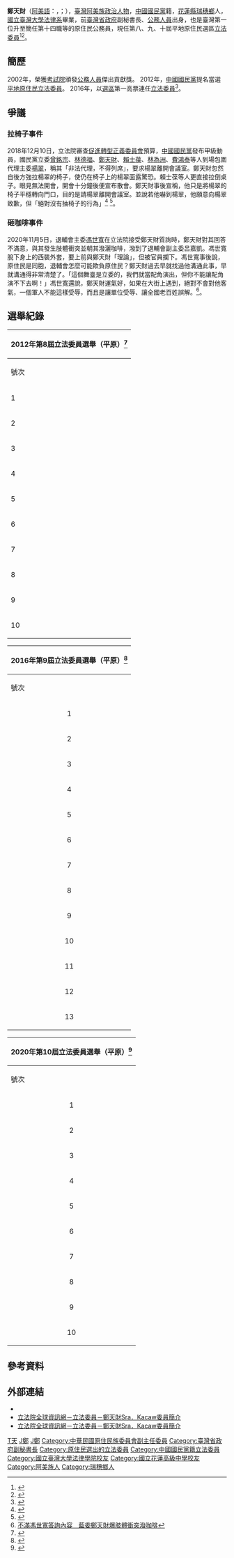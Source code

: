 {{Prose|time=2011-09-10T13:55:47+00:00}}
{{Infobox AM
| name                = 鄭天財<br/>Jeng, Tian-Tsair
| original_name       = Sra．Kacaw
| image               = 鄭天財 Sra Kacaw委員.jpg
| order               = {{ROC}}第8－10屆[[立法委員|立法委員]]
| term_start          = 2012年2月1日
| term_end            = 
| constituency        = [[平地原住民選舉區|平地原住民選舉區]]
| birth_date          = {{Birth date and age|1956|12|16}}
| birth_place         = {{ROC}}[[臺灣省|臺灣省]][[花蓮縣|花蓮縣]]
| Native place        = [[花蓮縣|花蓮縣]][[瑞穗鄉|瑞穗鄉]][[瑞穗鄉|瑞良村]][[瑞穗鄉|法淖部落]]
| sex                 = 男
| nationality         = {{ROC}}
| party               = {{KMT}}
| religion            = [[新教|基督教]]
| ethnicity           = [[阿美族|阿美族]]
| educate             =
* 花蓮縣立瑞美國小
* 花蓮縣立瑞穗國中
* [[國立花蓮高級中學|國立花蓮高級中學]]
* [[國立臺灣大學|國立臺灣大學]]法律學系
| past                = 
* [[行政院原住民族委員會|行政院原住民族委員會]]副主任委員
* [[行政院原住民族委員會|行政院原住民族委員會]]企劃處處長
* [[行政院原住民族委員會|行政院原住民族委員會]]社福處處長
* [[行政院原住民族委員會|行政院原住民族委員會]]文化處處長
* 臺灣省原住民事務委員會副主任委員
* [[臺灣省政府|臺灣省政府]]副秘書長
* 臺灣省原住民行政局副局長
* [[臺灣省政府|臺灣省政府]]法規委員會編審
* [[中華民國法務部|法務部]]司法官學院講師
* [[立法院|立法院]]（第8屆）委員<br><span style="color: blue;">（2012年2月1日－2016年1月31日）</span>
* [[立法院|立法院]]（第9屆）委員<br><span style="color: blue;">（2016年2月1日－2020年1月31日）</span>
* [[立法院|立法院]]（第10屆）委員<br><span style="color: blue;">（2020年2月1日－）</span>
| module       = {{Infobox Chinese|child=yes|hide=no
| t            = 鄭天財
}}
}}

'''鄭天財'''（[[阿美語|阿美語]]：{{lang|ami|'''Sra．Kacaw'''}}，{{lang-en|'''Jeng, Tian-Tsair'''}}；{{bd|1956年12月16日||catIdx=}}），[[臺灣|臺灣]][[阿美族|阿美族]][[政治人物|政治人物]]，[[中國國民黨|中國國民黨]]籍，[[花蓮縣|花蓮縣]][[瑞穗鄉|瑞穗鄉]]人，[[國立臺灣大學|國立臺灣大學]][[法律系|法律系]]畢業，前[[臺灣省政府|臺灣省政府]]副秘書長、[[公務人員|公務人員]]出身，也是臺灣第一位升至簡任第十四職等的原住民公務員，現任第八、九、十屆平地原住民選區[[立法委員|立法委員]]<ref>{{cite web |title=2020 1號 鄭天財 Sra‧Kacaw |url=https://election.ltn.com.tw/2020/legislator/candidates/Pingpu/297 |website=自由時報 |accessdate=2020-06-18 |archive-date=2020-06-20 |archive-url=https://web.archive.org/web/20200620010331/https://election.ltn.com.tw/2020/legislator/candidates/Pingpu/297 |dead-url=no }}</ref><ref>{{cite web |title=第10屆立法委員選舉選舉公報 平地原住民立法委員選舉區 |url=http://bulletin.cec.gov.tw/01%E9%81%B8%E8%88%89%E5%85%AC%E5%A0%B1/02%E7%AB%8B%E6%B3%95%E5%A7%94%E5%93%A1/109%E5%B9%B4%E7%AC%AC10%E5%B1%86/05%E5%B9%B3%E5%9C%B0%E5%8E%9F%E4%BD%8F%E6%B0%91%E7%AB%8B%E6%B3%95%E5%A7%94%E5%93%A1/%E5%B9%B3%E5%9C%B0%E5%8E%9F%E4%BD%8F%E6%B0%91%E7%AB%8B%E6%B3%95%E5%A7%94%E5%93%A1.pdf |website=中央選舉委員會 |accessdate=2020-06-18}}</ref>。

==簡歷==
2002年，榮獲[[考試院|考試院]]頒發[[公務人員|公務人員]]傑出貢獻獎。
2012年，[[中國國民黨|中國國民黨]]提名當選[[平地原住民選舉區|平地原住民]][[立法委員|立法委員]]。
2016年，以[[平地原住民選舉區|選區]]第一高票連任[[立法委員|立法委員]]<ref>{{cite news|title=鄭天財連任成功　自行宣布當選平原立委|url=http://www.ettoday.net/news/20160116/631861.htm|accessdate=2017-02-27|archive-date=2017-02-27|archive-url=https://web.archive.org/web/20170227152922/http://www.ettoday.net/news/20160116/631861.htm|dead-url=no}}</ref>。

== 爭議 ==
=== 拉椅子事件 ===
2018年12月10日，立法院審查[[促進轉型正義委員會|促進轉型正義委員會]]預算，[[中國國民黨|中國國民黨]]發布甲級動員，國民黨立委[[曾銘宗|曾銘宗]]、[[林德福_(中國國民黨)|林德福]]、[[鄭天財|鄭天財]]、[[赖士葆|賴士葆]]、[[林為洲|林為洲]]、[[費鴻泰|費鴻泰]]等人到場包圍代理主委[[楊翠|楊翠]]，稱其「非法代理，不得列席」，要求楊翠離開會議室。鄭天財忽然自後方強拉楊翠的椅子，使仍在椅子上的楊翠面露驚恐。賴士葆等人更直接拉倒桌子。眼見無法開會，開會十分鐘後便宣布散會。鄭天財事後宣稱，他只是將楊翠的椅子平穩轉向門口，目的是請楊翠離開會議室。並說若他嚇到楊翠，他願意向楊翠致歉，但「絕對沒有抽椅子的行為」<ref>{{Cite web|title=拒審促轉會預算 藍委翻桌逼楊翠離開|url=https://news.cts.com.tw/cts/politics/201812/201812101945471.html|accessdate=2020-05-18|work=華視新聞網|language=zh-TW|archive-date=2018-12-11|archive-url=https://web.archive.org/web/20181211123308/https://news.cts.com.tw/cts/politics/201812/201812101945471.html|dead-url=no}}</ref>
<ref>{{Cite web|title=楊翠遭藍委拉椅子險摔倒 促轉委員怒：請國民黨立委學習面對貴黨過去戕害民主人權的歷史-風傳媒|url=https://www.storm.mg/article/696904|accessdate=2020-05-18|date=2018-12-10|last=Storm.mg|work=www.storm.mg|language=zh-TW|archive-date=2018-12-11|archive-url=https://web.archive.org/web/20181211132426/https://www.storm.mg/article/696904|dead-url=no}}</ref>。

=== 砸咖啡事件 ===
2020年11月5日，退輔會主委[[馮世寬|馮世寬]]在立法院接受鄭天財質詢時，鄭天財對其回答不滿意，與其發生肢體衝突並朝其潑灑咖啡，潑到了退輔會副主委呂嘉凱。馮世寬脫下身上的西裝外套，要上前與鄭天財「理論」，但被官員攔下。馮世寬事後說，原住民是同胞，退輔會怎麼可能欺負原住民？鄭天財過去早就找過他溝通此事，早就溝通得非常清楚了。「這個舞臺是立委的，我們就當配角演出，但你不能讓配角演不下去啊！」馮世寬還說，鄭天財運氣好，如果在大街上遇到，絕對不會對他客氣，一個軍人不能這樣受辱，而且是讓單位受辱、讓全國老百姓誤解。<ref>[https://www.mirrormedia.mg/story/20201105edi024/ 不滿馮世寬答詢內容　藍委鄭天財爆肢體衝突潑咖啡]</ref>。

== 選舉紀錄 ==
{|class=wikitable
!colspan="7"| 2012年第8屆立法委員選舉（平原）<ref>{{cite web |title=第 08 屆 立法委員選舉（平原） 候選人得票數 |url=https://db.cec.gov.tw/histQuery.jsp?voteCode=20120101T2A2&qryType=ctks |website=中央選舉委員會 |accessdate=2020-06-18 |archive-date=2018-01-16 |archive-url=https://web.archive.org/web/20180116081148/http://db.cec.gov.tw/histQuery.jsp?voteCode=20120101T2A2&qryType=ctks |dead-url=no }}</ref>
|-
!號次
!候選人
!政黨
!得票數
!得票率
!當選標記
|-
|1
|'''[[廖國棟|廖國棟]]'''
|{{Kmt}}
|align="right"|26,998
|align="right"|27.51%
|align="center"|[[File:Vote1.svg|20px]]
|-
|2
|[[洪國治|洪國治]]
|{{Nonp}}
|align="right"|10,524
|align="right"|10.72%
|
|-
|3
|[[忠仁．達祿斯|忠仁．達祿斯]]
|{{Nonp}}
|align="right"|6,757
|align="right"|6.89%
| 
|-
|4
|[[林金瑛|林金瑛]]
|[[中華民國臺灣基本法連線|中華民國臺灣基本法連線]]
|align="right"|706
|align="right"|0.72%
| 
|-
|5
|[[詹金福|詹金福]]
|{{Nonp}}
|align="right"|1,294
|align="right"|1.32%
|
|-
|6
|[[林正二|林正二]]
|{{Pfp}}
|align="right"|13,992
|align="right"|14.26%
|align="center"|[[File:Vote1.svg|20px]]
|-
|7
|[[陳連順|陳連順]]
|[[File:Red_Taiwan_Stars.png|20px]][[台灣主義黨|台灣主義黨]]
|align="right"|986
|align="right"|1.00%
| 
|-
|8
|[[馬躍·比吼|馬躍·比吼]]
|{{Nonp}}
|align="right"|4,553
|align="right"|4.64%
| 
|-
|9
|[[鄭天財|鄭天財]]
|{{Kmt}}
|align="right"|23,480
|align="right"|23.93%
|align="center"|[[File:Vote1.svg|20px]]
|-
|10
|[[笛布斯．顗賚|笛布斯．顗賚]]
|{{Nonp}}
|align="right"|8,841
|align="right"|9.01%
| 
|}

{| class="wikitable sortable"
!colspan="7"| 2016年第9屆立法委員選舉（平原）<ref>{{cite web |title=第 09 屆 立法委員選舉（平原） 候選人得票數 |url=https://db.cec.gov.tw/histQuery.jsp?voteCode=20160101T2A2&qryType=ctks |website=中央選舉委員會 |accessdate=2020-06-18 |archive-date=2018-01-16 |archive-url=https://web.archive.org/web/20180116081130/http://db.cec.gov.tw/histQuery.jsp?voteCode=20160101T2A2&qryType=ctks |dead-url=no }}</ref>
|-
!號次
!scope="col" class="unsortable"|候選人
!scope="col" class="unsortable"|性別
!scope="col" class="unsortable"|政黨
!得票數
!scope="col" class="unsortable"|得票率
!scope="col" class="unsortable"|當選標記
|-
|align="center"|1
|[[達摩·阿雄|達摩·阿雄]]
|align="center"|男
|{{Nonp}}
|align="right"|745
|align="right"|0.79%
|
|-
|align="center"|2
|[[達佶祐．卡造|達佶祐．卡造]]
|align="center"|男
|{{軍公教聯盟黨}}
|align="right"|1,160
|align="right"|1.23%
| 
|-
|align="center"|3
|[[林昊宜|林昊宜]]
|align="center"|女
|{{Pfp}}
|align="right"|6,191
|align="right"|6.54%
| 
|-
|align="center"|4
|'''[[鄭天財|鄭天財]]'''
|align="center"|男
|{{Kmt}}
|align="right"|26,979
|align="right"|28.52%
|align="center"|[[File:Vote1.svg|20px]]
|-
|align="center"|5
|[[馬躍·比吼|馬躍·比吼]]
|align="center"|男
|{{Nonp}}
|align="right"|9,009
|align="right"|9.52%
|
|-
|align="center"|6
|[[柯荏耀|柯荏耀]]
|align="center"|男
|{{Nonp}}
|align="right"|939
|align="right"|0.99%
|
|-
|align="center"|7
|[[林光義|林光義]]
|align="center"|男
|[[台灣第一民族黨|台灣第一民族黨]]
|align="right"|567
|align="right"|0.60%
|
|-
|align="center"|8
|[[吳國譽|吳國譽]]
|align="center"|男
|{{Mkt}}
|align="right"|1,808
|align="right"|1.91%
|
|-
|align="center"|9
|[[林金瑛|林金瑛]]
|align="center"|女
|[[File:健保免費LOGO1000906-CMYK.jpg|20px]]  [[健保免費連線|健保免費連線]]
|align="right"|767
|align="right"|0.81%
|
|-
|align="center"|10
|[[林琮翰|林琮翰]]
|align="center"|男
|{{Kmt}}
|align="right"|9,118
|align="right"|9.64%
| 
|-
|align="center"|11
|[[陳瑩_(政治人物)|陳瑩]]
|align="center"|女
|{{Dpp}}
|align="right"|17,052
|align="right"|18.02%
|align="center"|[[File:Vote1.svg|20px]]
|-
|align="center"|12
|[[嘎礌‧武拜‧哈雅萬|嘎礌‧武拜‧哈雅萬]]
|align="center"|男
|{{Nonp}}
|align="right"|804
|align="right"|0.85%
|
|-
|align="center"|13
|'''[[廖國棟|廖國棟]]'''
|align="center"|男
|{{Kmt}}
|align="right"|19,468
|align="right"|20.58%
|align="center"|[[File:Vote1.svg|20px]]
|}

{| class="wikitable sortable"
!colspan="7"| 2020年第10屆立法委員選舉（平原）<ref>{{cite web |title=第 10 屆 立法委員選舉（平原） 候選人得票數 |url=https://db.cec.gov.tw/histQuery.jsp?voteCode=20200101T2A2&qryType=ctks |website=中央選舉委員會 |accessdate=2020-06-18}}</ref>
|-
!號次
!scope="col" class="unsortable"|候選人
!scope="col" class="unsortable"|性別
!scope="col" class="unsortable"|政黨
!得票數
!scope="col" class="unsortable"|得票率
!scope="col" class="unsortable"|當選標記
|-
|align="center"|1
|'''[[鄭天財|鄭天財]]'''（Sra·Kacaw）
|align="center"|男
|{{kmt}}
|align="right"|39,740
|align="right"|32.61%
|align="center"|[[File:Vote1.svg|20px]]
|-
|align="center"|2
|[[巫化·巴阿立佑司|巫化·巴阿立佑司]]
|align="center"|女
|[[喜樂島聯盟|喜樂島聯盟]]
|align="right"|2,958
|align="right"|2.43%
|align="center"|
|-
|align="center"|3
|[[黃仁_(臺灣)|黃仁]]
|align="center"|男
|{{kmt}}
|align="right"|15,158
|align="right"|12.44%
|align="center"|
|-
|align="center"|4
|[[高潞·以用·巴魕剌|高潞·以用·巴魕剌]]（Kawlo·Iyun·Pacidal）
|align="center"|女
|{{TRP}}
|align="right"|5,020
|align="right"|4.12%
|align="center"|
|-
|align="center"|5
|[[曾美華_(臺灣)|曾美華]]
|align="center"|女
|{{安定力量}}
|align="right"|1,273
|align="right"|1.04%
|align="center"|
|-
|align="center"|6
|[[楊進福|楊進福]]
|align="center"|男
|{{nonp}}
|align="right"|7,604
|align="right"|6.24%
|align="center"|
|-
|align="center"|7
|[[達佶祐·卡造|達佶祐·卡造]]（Takiyo·Kacaw）
|align="center"|男
|{{TUAA}}
|align="right"|725
|align="right"|0.59%
|align="center"|
|-
|align="center"|8
|[[張寶美|張寶美]]（Ungo·Panay）
|align="center"|女
|{{TUAA}}
|align="right"|304
|align="right"|0.25%
|align="center"|
|-
|align="center"|9
|'''[[陳瑩_(政治人物)|陳瑩]]'''
|align="center"|女
|{{dpp}}
|align="right"|25,843
|align="right"|21.20%
|align="center"|[[File:Vote1.svg|20px]]
|-
|align="center"|10
|'''[[廖國棟|廖國棟]]'''（Sufin·Siluko）
|align="center"|男
|{{kmt}}
|align="right"|23,255
|align="right"|19.08%
|align="center"|[[File:Vote1.svg|20px]]
|}

== 參考資料 ==
{{reflist|2}}

==外部連結==
{{commons cat|Sra Kacaw}}
*{{facebook|srakacaw}}
*[http://www.ly.gov.tw/03_leg/0301_main/legIntro.action?lgno=00095&stage=9 立法院全球資訊網－立法委員－鄭天財Sra．Kacaw委員簡介] {{Wayback|url=http://www.ly.gov.tw/03_leg/0301_main/legIntro.action?lgno=00095&stage=9 |date=20160502110424 }}
*[http://www.ly.gov.tw/03_leg/0301_main/legIntro.action?lgno=00098&stage=8 立法院全球資訊網－立法委員－鄭天財Sra．Kacaw委員簡介] {{Wayback|url=http://www.ly.gov.tw/03_leg/0301_main/legIntro.action?lgno=00098&stage=8 |date=20170227150355 }}

{{中華民國第八屆立法委員}}
{{中華民國第九屆立法委員}}
{{中華民國第十屆立法委員}}

{{DEFAULTSORT:Jeng鄭}}
[[Category:鄭姓|T天]]
[[Category:第八屆立法院立法委員|J鄭]]
[[Category:第九屆立法院立法委員|J鄭]]
[[Category:中華民國原住民族委員會副主任委員|Category:中華民國原住民族委員會副主任委員]]
[[Category:臺灣省政府副秘書長|Category:臺灣省政府副秘書長]]
[[Category:原住民選出的立法委員|Category:原住民選出的立法委員]]
[[Category:中國國民黨籍立法委員|Category:中國國民黨籍立法委員]]
[[Category:國立臺灣大學法律學院校友|Category:國立臺灣大學法律學院校友]]
[[Category:國立花蓮高級中學校友|Category:國立花蓮高級中學校友]]
[[Category:阿美族人|Category:阿美族人]]
[[Category:瑞穗鄉人|Category:瑞穗鄉人]]
